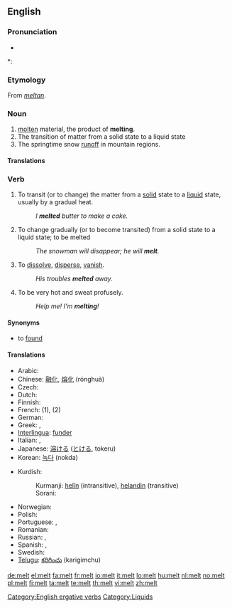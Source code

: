 ==English==

===Pronunciation===
* {{audio|en-us-melt.ogg|Audio (US)}}

*: {{rhymes|ɛlt}}

===Etymology===
From {{etyl|ang}} ''[[meltan]]''.

===Noun===
{{en-noun|s|-}}

# [[molten]] material, the product of '''melting'''.
# The transition of matter from a solid state to a liquid state
# The springtime snow [[runoff]] in mountain regions.

====Translations====
{{top}}
{{bottom}}

===Verb===
{{en-verb|melts|melting|'''[[melted]]''' or rarely '''[[molt]]'''|'''[[melted]]''' or '''[[molten]]'''}}

# {{transitive}} To transit (or to change) the matter from a [[solid]] state to a [[liquid]] state, usually by a gradual heat.
#: ''I '''melted''' butter to make a cake.''
# {{intransitive|ergative}} To change gradually (or to become transited) from a solid state to a liquid state; to be melted
#: ''The snowman will disappear; he will '''melt'''.''
# {{intransitive|figurative|colloquial}} To [[dissolve]], [[disperse]], [[vanish]].
#: ''His troubles '''melted''' away.''
# {{intransitive|colloquial}} To be very hot and sweat profusely.
#: ''Help me!  I'm '''melting'''!''

====Synonyms====
* to [[found#Etymology 3|found]]

====Translations====
{{trans-top|to change from a solid to a liquid}}
* Arabic: {{Arab|[[انصهر]]}} {{IPAchar|(inʂáhara)}}
* Chinese: [[融化]], [[熔化]] (rónghuà)
* Czech: {{t-|cs|tavit}}
* Dutch: {{t+|nl|smelten}}
* Finnish: {{t+|fi|sulaa}}
* French: {{t+|fr|fondre}} (1), {{t|fr|se dissoudre}} (2)
* German: {{t+|de|schmelzen}}
* Greek: {{t+|el|τήκω|sc=Grek}}, {{t|el|λίωνω|sc=Grek}}
* [[Interlingua]]: [[funder]]
* Italian: {{t+|it|sciogliere}}, {{t+|it|fondere}}
* Japanese: [[溶ける]] ([[とける]], tokeru)
* Korean: [[녹다]] (nokda)
{{trans-mid}}
* Kurdish:
*: Kurmanji: [[helîn]] (intransitive), [[helandin]] (transitive)
*: Sorani: {{t|ku|توانه‌وه‌|tr=twAnawa|sc=ku-Arab}}
* Norwegian: {{t+|no|smelte}}
* Polish: {{t+|pl|topić}}
* Portuguese: {{t+|pt|derreter}}, {{t+|pt|fundir}}
* Romanian: {{t+|ro|topi}}
* Russian: {{t|ru|таять|tr=tájat’|sc=Cyrl}}, {{t|ru|плавиться|tr=plávit’s’a|sc=Cyrl}}
* Spanish: {{t-|es|derretir}}, {{t|es|derretirse}}
* Swedish: {{t+|sv|smälta}}
* [[Telugu]]: [[కరిగించు]] (karigimchu)
{{trans-bottom}}

[[Category:English ergative verbs]]
[[Category:Liquids]]

[[de:melt]]
[[el:melt]]
[[fa:melt]]
[[fr:melt]]
[[io:melt]]
[[it:melt]]
[[lo:melt]]
[[hu:melt]]
[[nl:melt]]
[[no:melt]]
[[pl:melt]]
[[fi:melt]]
[[ta:melt]]
[[te:melt]]
[[th:melt]]
[[vi:melt]]
[[zh:melt]]